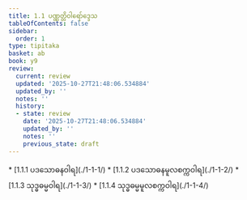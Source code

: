 ```yaml
---
title: 1.1 ပဏ္ဏတ္တိဝါရော်ဒ္ဒေသ
tableOfContents: false
sidebar:
  order: 1
type: tipitaka
basket: ab
book: y9
review:
  current: review
  updated: '2025-10-27T21:48:06.534884'
  updated_by: ''
  notes: ''
  history:
  - state: review
    date: '2025-10-27T21:48:06.534884'
    updated_by: ''
    notes: ''
    previous_state: draft
---
```



<ReviewStatus review={frontmatter.review} showDetails={true} />

<HypothesisAnnotation frontmatter={frontmatter} />

<DynamicBreadcrumb />



<TableOfContents book="y9" section="1.1">
* [1.1.1 ပဒသောဓနဝါရ](./1-1-1/)
* [1.1.2 ပဒသောဓနမူလစက္ကဝါရ](./1-1-2/)
* [1.1.3 သုဒ္ဓဓမ္မဝါရ](./1-1-3/)
* [1.1.4 သုဒ္ဓဓမ္မမူလစက္ကဝါရ](./1-1-4/)
</TableOfContents>